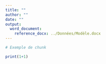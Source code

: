 ```yaml
---
title: ""
author: ""
date: ""
output:
  word_document:
    reference_docx: ../Données/Modèle.docx
---
```


```r
# Exemple de chunk

print(1+1)
```


